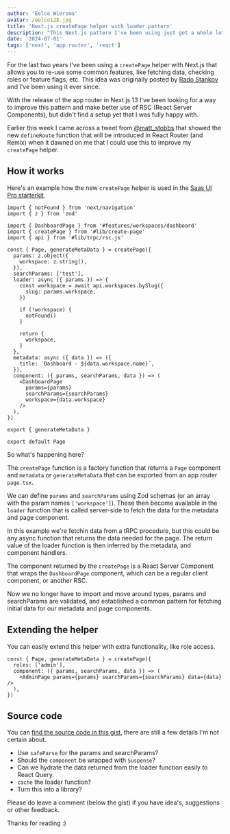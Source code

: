 ```yaml
---
author: 'Eelco Wiersma'
avatar: /eelco128.jpg
title: 'Next.js createPage helper with loader pattern'
description: "This Next.js pattern I've been using just got a whole lot better."
date: '2024-07-01'
tags: ['next', 'app router', 'react']
---
```


For the last two years I've been using a `createPage` helper with Next.js that
allows you to re-use some common features, like fetching data, checking roles or feature flags, etc.
This idea was originally posted by [Rado Stankov](https://blog.rstankov.com/structuring-next-js-application/) and I've been using it ever since.

With the release of the app router in Next.js 13 I've been looking for a way to improve this pattern
and make better use of RSC (React Server Components), but didn't find a setup yet that I was fully happy with.

Earlier this week I came across a tweet from [@matt_stobbs](https://x.com/matt_stobbs/status/1807408408011690178) that showed the new
`defineRoute` function that will be introduced in React Router (and Remix) when it dawned on me that I could use this
to improve my `createPage` helper.

## How it works

Here's an example how the new `createPage` helper is used in the [Saas UI Pro starterkit](https://saas-ui.dev/nextjs-starter-kit).

```tsx
import { notFound } from 'next/navigation'
import { z } from 'zod'

import { DashboardPage } from '#features/workspaces/dashboard'
import { createPage } from '#lib/create-page'
import { api } from '#lib/trpc/rsc.js'

const { Page, generateMetaData } = createPage({
  params: z.object({
    workspace: z.string(),
  }),
  searchParams: ['test'],
  loader: async ({ params }) => {
    const workspace = await api.workspaces.bySlug({
      slug: params.workspace,
    })

    if (!workspace) {
      notFound()
    }

    return {
      workspace,
    }
  },
  metadata: async ({ data }) => ({
    title: `Dashboard - ${data.workspace.name}`,
  }),
  component: ({ params, searchParams, data }) => (
    <DashboardPage
      params={params}
      searchParams={searchParams}
      workspace={data.workspace}
    />
  ),
})

export { generateMetaData }

export default Page
```

So what's happening here?

The `createPage` function is a factory function that returns a `Page` component and `metadata` or `generateMetaData` that can be exported from an app router `page.tsx`.

We can define `params` and `searchParams` using Zod schemas (or an array with the param names `['workspace']`).
These then become available in the `loader` function that is called server-side to fetch the data for the metadata and page component.

In this example we're fetchin data from a tRPC procedure, but this could be any async function that returns the data needed for the page.
The return value of the loader function is then inferred by the metadata, and component handlers.

The component returned by the `createPage` is a React Server Component that wraps the `DashboardPage` component, which can be a regular client component, or another RSC.

Now we no longer have to import and move around types, params and searchParams are validated, and established a common pattern for fetching initial data for our metadata and page components.

## Extending the helper

You can easily extend this helper with extra functionality, like role access.

```tsx
const { Page, generateMetaData } = createPage({
  roles: ['admin'],
  component: ({ params, searchParams, data }) => (
    <AdminPage params={params} searchParams={searchParams} data={data} />
  ),
})
```

## Source code

You can [find the source code in this gist](https://gist.github.com/Pagebakers/f39f154e5bb6b03c477cb4a1d88ac937), there are still a few details I'm not certain about.

- Use `safeParse` for the params and searchParams?
- Should the `component` be wrapped with `Suspense`?
- Can we hydrate the data returned from the loader function easily to React Query.
- `cache` the loader function?
- Turn this into a library?

Please do leave a comment (below the gist) if you have idea's, suggestions or other feedback.

Thanks for reading :)
